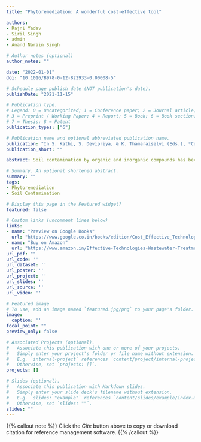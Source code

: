 ```yaml
---
title: "Phytoremediation: A wonderful cost-effective tool"

authors:
- Rajni Yadav
- Siril Singh
- admin
- Anand Narain Singh

# Author notes (optional)
author_notes: ""

date: "2022-01-01"
doi: "10.1016/B978-0-12-822933-0.00008-5"

# Schedule page publish date (NOT publication's date).
publishDate: "2021-11-15"

# Publication type.
# Legend: 0 = Uncategorized; 1 = Conference paper; 2 = Journal article;
# 3 = Preprint / Working Paper; 4 = Report; 5 = Book; 6 = Book section;
# 7 = Thesis; 8 = Patent
publication_types: ["6"]

# Publication name and optional abbreviated publication name.
publication: "In S. Kathi, S. Devipriya, & K. Thamaraiselvi (Eds.), *Cost Effective Technologies for Solid Waste and Wastewater Treatment* (pp. 179–208). Elsevier, Amsterdam"
publication_short: ""

abstract: Soil contamination by organic and inorganic compounds has become a severe concern worldwide due to its detrimental effects on ecosystem structure and functioning. This problem has been increasing due to anthropogenic activities that affect the soils’ physical, chemical and biological properties with unprecedented rates. Thus, among various remediation technologies for soil contamination management, phytoremediation has emerged as a promising cost-effective and sustainable technology. Therefore, the present chapter highlights the recent developments in the concept, types, mechanisms of this phytoremediation as a cost-effective technology for contaminated soils along with future perspectives. Available literature suggests that it is a better technology to remediate contaminated sites than conventional strategies and is considered a cost-effective and eco-friendly tool. Phytoremediation includes a range of plant-based remediation techniques such as rhizofiltration, phytostabilization, phytoextraction, phytovolatilization and phytodegradation focused on a different degree of remediation mechanisms. Further, recent developments in understanding the mechanism of phytoremediation have opened the window for the engineering of plants for effective remediation of contaminants. However, the information regarding which plant species is ideal and appropriate for a specific type of waste and its mechanism of phytoremediation is not fully synthesized. Therefore, to find out suitable plant species for Phytoremediation purposes based on needs and mechanisms whenever is required in a changing environment is mandatory. It is also expected that ecological evaluation of the desirable and most applicable, especially indigenous plants that probably can play a promising role in the development of a database for future research aspects in remediation and decontamination of limited air, water and soil resources of the biosphere. 

# Summary. An optional shortened abstract.
summary: ""
tags:
- Phytoremediation
- Soil Contamination

# Display this page in the Featured widget?
featured: false

# Custom links (uncomment lines below)
links:
- name: "Preview on Google Books"
  url: "https://www.google.co.in/books/edition/Cost_Effective_Technologies_for_Solid_Wa/nFJLEAAAQBAJ?hl=en"    
- name: "Buy on Amazon"
  url: "https://www.amazon.in/Effective-Technologies-Wastewater-Treatment-Pollution/dp/0128229330"
url_pdf: ""
url_code: ''
url_dataset: ''
url_poster: ''
url_project: ''
url_slides: ''
url_source: ''
url_video: ''

# Featured image
# To use, add an image named `featured.jpg/png` to your page's folder.
image:
  caption: ''
focal_point: ""
preview_only: false

# Associated Projects (optional).
#   Associate this publication with one or more of your projects.
#   Simply enter your project's folder or file name without extension.
#   E.g. `internal-project` references `content/project/internal-project/index.md`.
#   Otherwise, set `projects: []`.
projects: []

# Slides (optional).
#   Associate this publication with Markdown slides.
#   Simply enter your slide deck's filename without extension.
#   E.g. `slides: "example"` references `content/slides/example/index.md`.
#   Otherwise, set `slides: ""`.
slides: ""
---
```


  {{% callout note %}}
Click the *Cite* button above to copy or download citation for reference management software.
{{% /callout %}}
